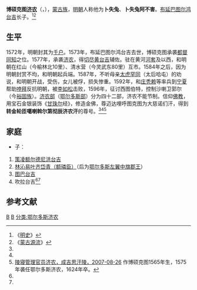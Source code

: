 '''博硕克图[[济农|济农]]'''（{{lang-mn|Бошигт жонон}}，{{bd|1565年||1626年||catIdx=B}}），[[蒙古族|蒙古族]]，[[明朝|明朝]]人称他为'''卜失兔'''、'''卜失兔阿不害'''。[[布延巴图尔鸿台吉|布延巴图尔鸿台吉]]长子。<ref name=ms>《[[明史|明史]]》</ref><ref name=mg>《[[蒙古源流|蒙古源流]]》</ref>

==生平==
1572年，明朝封其为[[千户|千户]]。1573年，布延巴图尔鸿台吉去世，博硕克图承袭[[都督|都督]][[同知|同知]]之位。1577年，承袭[[济农|济农]]，得[[切尽黄台吉|切尽黄台吉]]辅佐。驻在黄河[[河套|河套]]及以西，和明朝在红山（今榆林北10里）、清水营（今灵武东80里）互市。1584年之后，因为明朝封赏不均，和明朝起兵端。1587年，不听母亲[[太虎罕同|太虎罕同]]（太后哈屯）的劝说，和明朝开战，受伤，女儿被俘，损失惨重。1592年，和[[庄秃赖|庄秃赖]]等率兵到[[宁夏|宁夏]]帮助[[哱拜|哱拜]]反抗明朝，被[[李如松|李如松]]击败，1596年，征讨西图伯特，控制沙喇卫郭尔（今[[裕固族|裕固族]]）。[[济农部|济农部]]（[[鄂尔多斯部|鄂尔多斯部]]）分为四十二部，济农不能节制。信仰[[佛教|佛教]]，用宝石金银装饰《[[甘珠尔|甘珠尔]]经》，修造金佛，尊迈达哩呼图克图为大慈诺们汗，得到'''转金轮匝噶喇斡尔第彻辰济农汗'''的尊号。<ref name=ms/><ref name=mg/><ref name=cjsh>[http://www.cjshl.com/news/view/79 陵寝管理官员济农，成吉思汗陵，2007-08-26] {{Wayback|url=http://www.cjshl.com/news/view/79 |date=20140714165629 }}作博硕克图1565年生，1575年袭任鄂尔多斯济农，1624年卒。</ref>

==家庭==
*子：
#[[斯楞额尔德尼|策凌额尔德尼洪台吉]]
#[[额璘臣|林沁易叶齐岱青（额璘臣）]]（后为[[鄂尔多斯左翼中旗|鄂尔多斯左翼中旗]][[鄂尔多斯扎萨克郡王|郡王]]）
#[[图巴_(博硕克图之子)|图巴台吉]]
#吹拉台吉<ref name=ms/><ref name=mg/>

==参考文献==
{{reflist}}

{{start box}}
{{s-off}}
{{s-before|[[布延巴图尔鸿台吉|布延巴图尔鸿台吉]]}}
{{s-title|右翼[[济农|济农]]|1573年—1626年}}
{{s-after|[[斯楞额尔德尼|策凌额尔德尼洪台吉]]}}
{{end box}}

[[分类:孛儿只斤氏|B]]
[[分类:古代蒙古族军事人物|B]]
[[分类:鄂尔多斯济农|分类:鄂尔多斯济农]]